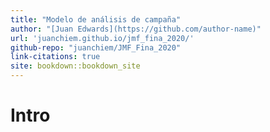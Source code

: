 ```yaml
---
title: "Modelo de análisis de campaña"
author: "[Juan Edwards](https://github.com/author-name)"
url: 'juanchiem.github.io/jmf_fina_2020/'
github-repo: "juanchiem/JMF_Fina_2020"
link-citations: true
site: bookdown::bookdown_site
---
```


# Intro {-}


